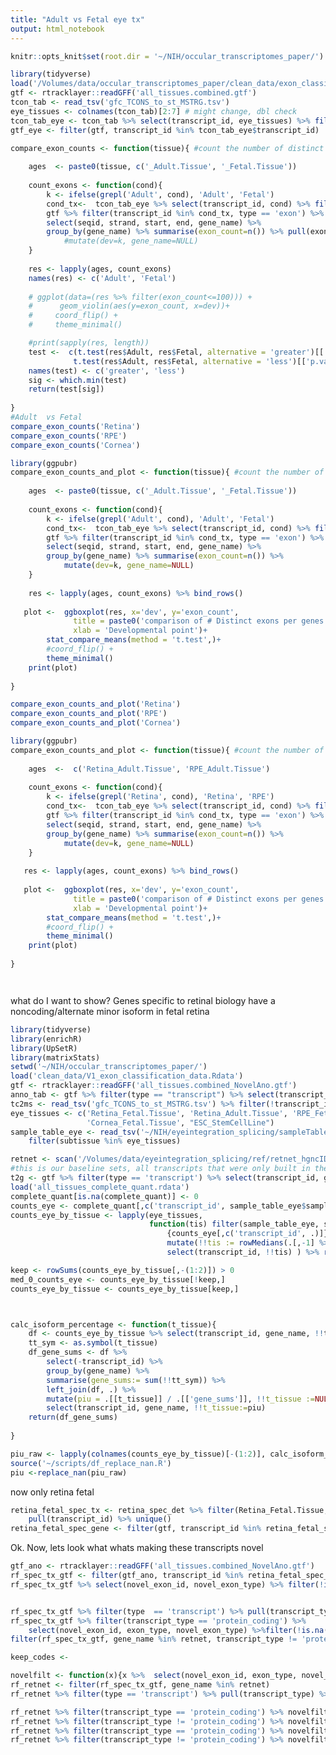 ```yaml
---
title: "Adult vs Fetal eye tx"
output: html_notebook
---
```




```r

knitr::opts_knit$set(root.dir = '~/NIH/occular_transcriptomes_paper/')
```



```r
library(tidyverse)
load('/Volumes/data/occular_transcriptomes_paper/clean_data/exon_classification.Rdata')
gtf <- rtracklayer::readGFF('all_tissues.combined.gtf')
tcon_tab <- read_tsv('gfc_TCONS_to_st_MSTRG.tsv')
eye_tissues <- colnames(tcon_tab)[2:7] # might change, dbl check
tcon_tab_eye <- tcon_tab %>% select(transcript_id, eye_tissues) %>% filter( (apply(.[,-1],1, function(x) sum(is.na(x))))<6)
gtf_eye <- filter(gtf, transcript_id %in% tcon_tab_eye$transcript_id)

compare_exon_counts <- function(tissue){ #count the number of distinct expressed exons per gene fetal and Adult
    
    ages  <- paste0(tissue, c('_Adult.Tissue', '_Fetal.Tissue'))
    
    count_exons <- function(cond){
        k <- ifelse(grepl('Adult', cond), 'Adult', 'Fetal')
        cond_tx<-  tcon_tab_eye %>% select(transcript_id, cond) %>% filter(!is.na(.[,2])) %>% pull(transcript_id)
        gtf %>% filter(transcript_id %in% cond_tx, type == 'exon') %>% 
        select(seqid, strand, start, end, gene_name) %>% 
        group_by(gene_name) %>% summarise(exon_count=n()) %>% pull(exon_count)
            #mutate(dev=k, gene_name=NULL)
    }
    
    res <- lapply(ages, count_exons)
    names(res) <- c('Adult', 'Fetal')
    
    # ggplot(data=(res %>% filter(exon_count<=100))) + 
    #      geom_violin(aes(y=exon_count, x=dev))+
    #     coord_flip() +
    #     theme_minimal()

    #print(sapply(res, length))
    test <-  c(t.test(res$Adult, res$Fetal, alternative = 'greater')[['p.value']],  
              t.test(res$Adult, res$Fetal, alternative = 'less')[['p.value']]) 
    names(test) <- c('greater', 'less')
    sig <- which.min(test)
    return(test[sig])
    
}
#Adult  vs Fetal
compare_exon_counts('Retina')
compare_exon_counts('RPE')
compare_exon_counts('Cornea')

```


```r
library(ggpubr)
compare_exon_counts_and_plot <- function(tissue){ #count the number of distinct expressed exons per gene fetal and Adult
    
    ages  <- paste0(tissue, c('_Adult.Tissue', '_Fetal.Tissue'))
    
    count_exons <- function(cond){
        k <- ifelse(grepl('Adult', cond), 'Adult', 'Fetal')
        cond_tx<-  tcon_tab_eye %>% select(transcript_id, cond) %>% filter(!is.na(.[,2])) %>% pull(transcript_id)
        gtf %>% filter(transcript_id %in% cond_tx, type == 'exon') %>% 
        select(seqid, strand, start, end, gene_name) %>% 
        group_by(gene_name) %>% summarise(exon_count=n()) %>%
            mutate(dev=k, gene_name=NULL)
    }
    
    res <- lapply(ages, count_exons) %>% bind_rows()
    
   plot <-  ggboxplot(res, x='dev', y='exon_count', 
              title = paste0('comparison of # Distinct exons per genes in ', tissue),
              xlab = 'Developmental point')+
        stat_compare_means(method = 't.test',)+
        #coord_flip() +
        theme_minimal()
    print(plot)
    
}

compare_exon_counts_and_plot('Retina')
compare_exon_counts_and_plot('RPE')
compare_exon_counts_and_plot('Cornea')


```

```r
library(ggpubr)
compare_exon_counts_and_plot <- function(tissue){ #count the number of distinct expressed exons per gene fetal and Adult
    
    ages  <-  c('Retina_Adult.Tissue', 'RPE_Adult.Tissue')
    
    count_exons <- function(cond){
        k <- ifelse(grepl('Retina', cond), 'Retina', 'RPE')
        cond_tx<-  tcon_tab_eye %>% select(transcript_id, cond) %>% filter(!is.na(.[,2])) %>% pull(transcript_id)
        gtf %>% filter(transcript_id %in% cond_tx, type == 'exon') %>% 
        select(seqid, strand, start, end, gene_name) %>% 
        group_by(gene_name) %>% summarise(exon_count=n()) %>%
            mutate(dev=k, gene_name=NULL)
    }
    
   res <- lapply(ages, count_exons) %>% bind_rows()
    
   plot <-  ggboxplot(res, x='dev', y='exon_count', 
              title = paste0('comparison of # Distinct exons per genes in ', tissue),
              xlab = 'Developmental point')+
        stat_compare_means(method = 't.test',)+
        #coord_flip() +
        theme_minimal()
    print(plot)
    
}




```

what do I want to show? Genes specific to retinal biology have a noncoding/alternate minor isoform in fetal retina


```r
library(tidyverse)
library(enrichR)
library(UpSetR)
library(matrixStats)
setwd('~/NIH/occular_transcriptomes_paper/')
load('clean_data/V1_exon_classification_data.Rdata')
gtf <- rtracklayer::readGFF('all_tissues.combined_NovelAno.gtf')
anno_tab <- gtf %>% filter(type == "transcript") %>% select(transcript_id, gene_name, oId)
tc2ms <- read_tsv('gfc_TCONS_to_st_MSTRG.tsv') %>% filter(!transcript_id %in% novel_loci_distinct$transcript_id)
eye_tissues <- c('Retina_Fetal.Tissue', 'Retina_Adult.Tissue', 'RPE_Fetal.Tissue', 'RPE_Adult.Tissue', 'Cornea_Adult.Tissue',
                 'Cornea_Fetal.Tissue', "ESC_StemCellLine")
sample_table_eye <- read_tsv('~/NIH/eyeintegration_splicing/sampleTableV6.tsv') %>% 
    filter(subtissue %in% eye_tissues)

retnet <- scan('/Volumes/data/eyeintegration_splicing/ref/retnet_hgncIDs_2017-03-28.txt', '\n')
#this is our baseline sets, all transcripts that were only built in the eye 
t2g <- gtf %>% filter(type == 'transcript') %>% select(transcript_id, gene_name) %>% distinct 
load('all_tissues_complete_quant.rdata') 
complete_quant[is.na(complete_quant)] <- 0
counts_eye <- complete_quant[,c('transcript_id', sample_table_eye$sample)]
counts_eye_by_tissue <- lapply(eye_tissues, 
                               function(tis) filter(sample_table_eye, subtissue == tis) %>% pull(sample) %>%
                                   {counts_eye[,c('transcript_id', .)]} %>%
                                   mutate(!!tis := rowMedians(.[,-1] %>% as.matrix)) %>%
                                   select(transcript_id, !!tis) ) %>% reduce(left_join) %>% left_join(t2g, .)

keep <- rowSums(counts_eye_by_tissue[,-(1:2)]) > 0
med_0_counts_eye <- counts_eye_by_tissue[!keep,]
counts_eye_by_tissue <- counts_eye_by_tissue[keep,]



calc_isoform_percentage <- function(t_tissue){
    df <- counts_eye_by_tissue %>% select(transcript_id, gene_name, !!t_tissue)
    tt_sym <- as.symbol(t_tissue)
    df_gene_sums <- df %>% 
        select(-transcript_id) %>% 
        group_by(gene_name) %>%  
        summarise(gene_sums:= sum(!!tt_sym)) %>% 
        left_join(df, .) %>% 
        mutate(piu = .[[t_tissue]] / .[['gene_sums']], !!t_tissue :=NULL ) %>% 
        select(transcript_id, gene_name, !!t_tissue:=piu)
    return(df_gene_sums)
    
}

piu_raw <- lapply(colnames(counts_eye_by_tissue)[-(1:2)], calc_isoform_percentage) %>% reduce(left_join)
source('~/scripts/df_replace_nan.R')
piu <-replace_nan(piu_raw)


```



now only retina fetal 

```r
retina_fetal_spec_tx <- retina_spec_det %>% filter(Retina_Fetal.Tissue, !Retina_Adult.Tissue) %>% 
    pull(transcript_id) %>% unique()
retina_fetal_spec_gene <- filter(gtf, transcript_id %in% retina_fetal_spec_tx ) %>% pull(gene_name) %>% unique

```

Ok. Now, lets look what whats making these transcripts novel


```r
gtf_ano <- rtracklayer::readGFF('all_tissues.combined_NovelAno.gtf')
rf_spec_tx_gtf <- filter(gtf_ano, transcript_id %in% retina_fetal_spec_tx, !grepl('TCON', gene_name))
rf_spec_tx_gtf %>% select(novel_exon_id, novel_exon_type) %>% filter(!is.na(novel_exon_id)) %>% distinct %>% pull(novel_exon_type) %>% table 


rf_spec_tx_gtf %>% filter(type  == 'transcript') %>% pull(transcript_type) %>% table 
rf_spec_tx_gtf %>% filter(transcript_type == 'protein_coding') %>% 
    select(novel_exon_id, exon_type, novel_exon_type) %>%filter(!is.na(novel_exon_id)) %>% distinct %>% pull(exon_type) %>% table 
filter(rf_spec_tx_gtf, gene_name %in% retnet, transcript_type != 'protein_coding') %>% select(novel_exon_id)

keep_codes <- 
```

```r
novelfilt <- function(x){x %>%  select(novel_exon_id, exon_type, novel_exon_type) %>%filter(!is.na(novel_exon_id)) %>% distinct}
rf_retnet <- filter(rf_spec_tx_gtf, gene_name %in% retnet) 
rf_retnet %>% filter(type == 'transcript') %>% pull(transcript_type) %>% table 

rf_retnet %>% filter(transcript_type == 'protein_coding') %>% novelfilt %>% pull(novel_exon_type) %>% table 
rf_retnet %>% filter(transcript_type != 'protein_coding') %>% novelfilt %>% pull(novel_exon_type) %>% table 
rf_retnet %>% filter(transcript_type == 'protein_coding') %>% novelfilt %>% pull(exon_type) %>% table 
rf_retnet %>% filter(transcript_type != 'protein_coding') %>% novelfilt %>% pull(exon_type) %>% table 

```

